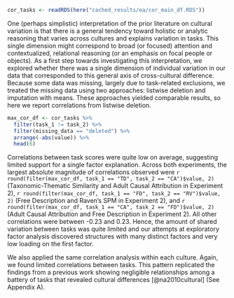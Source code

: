 
```r
cor_tasks <- readRDS(here("cached_results/ea/cor_main_df.RDS"))
```

One (perhaps simplistic) interpretation of the prior literature on cultural variation is that there is a general tendency toward holistic or analytic reasoning that varies across cultures and explains variation in tasks. This single dimension might correspond to broad (or focused) attention and contextualized, relational reasoning (or an emphasis on focal people or objects). As a first step towards investigating this interpretation, we explored whether there was a single dimension of individual variation in our data that corresponded to this general axis of cross-cultural difference. Because some data was missing, largely due to task-related exclusions, we treated the missing data using two approaches: listwise deletion and imputation with means. These approaches yielded comparable results, so here we report correlations from listwise deletion. 

```r
max_cor_df <- cor_tasks %>% 
  filter(task_1 != task_2) %>% 
  filter(missing_data == "deleted") %>% 
  arrange(-abs(value)) %>% 
  head(6)
```

Correlations between task scores were quite low on average, suggesting limited support for a single factor explanation. Across both experiments, the largest absolute magnitude of correlations observed were `r round(filter(max_cor_df, task_1 == "TD", task_2 == "CA")$value, 2)` (Taxonomic-Thematic Similarity and Adult Causal Attribution in Experiment 2), `r round(filter(max_cor_df, task_1 == "FD", task_2 == "RV")$value, 2)` (Free Description and Raven's SPM in Experiment 2), and `r round(filter(max_cor_df, task_1 == "CA", task_2 == "FD")$value, 2)` (Adult Causal Attribution and Free Description in Experiment 2). All other correlations were between -0.23 and 0.23. Hence, the amount of shared variation between tasks was quite limited and our attempts at exploratory factor analysis discovered structures with many distinct factors and very low loading on the first factor. 

We also applied the same correlation analysis within each culture. Again, we found limited correlations between tasks. This pattern replicated the findings from a previous work showing negligible relationships among a battery of tasks that revealed cultural differences [@na2010cultural] (See Appendix A).

<!-- We did not pursue this direction further though we welcome further explorations of this type using our dataset.  -->



